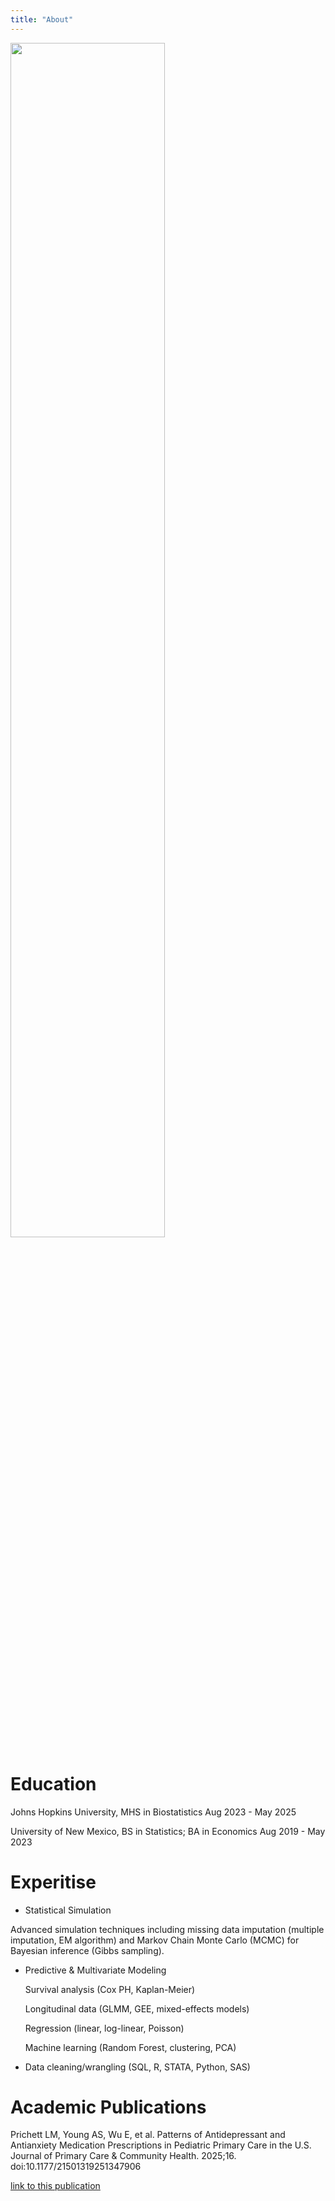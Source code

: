 ```yaml
---
title: "About"
---
```


![](1.jpg){.center width="70%"}

# Education

Johns Hopkins University, MHS in Biostatistics Aug 2023 - May 2025

University of New Mexico, BS in Statistics; BA in Economics Aug 2019 - May 2023

# Experitise

-   Statistical Simulation

Advanced simulation techniques including missing data imputation (multiple imputation, EM algorithm) and Markov Chain Monte Carlo (MCMC) for Bayesian inference (Gibbs sampling).

-   Predictive & Multivariate Modeling

    Survival analysis (Cox PH, Kaplan-Meier)

    Longitudinal data (GLMM, GEE, mixed-effects models)

    Regression (linear, log-linear, Poisson)

    Machine learning (Random Forest, clustering, PCA)

-   Data cleaning/wrangling (SQL, R, STATA, Python, SAS)

# Academic Publications

Prichett LM, Young AS, Wu E, et al. Patterns of Antidepressant and Antianxiety Medication Prescriptions in Pediatric Primary Care in the U.S. Journal of Primary Care & Community Health. 2025;16. doi:10.1177/21501319251347906

[link to this publication](http://journals.sagepub.com/doi/10.1177/21501319251347906?utm_source=selligent&utm_medium=email&utm_campaign=joa_con_authc_multi_publishedauthorcarejourney&utm_content=23u0062_ao&utm_term=&m_i=fM1eZQJ_WgNmvOv4AWWWfuLi%2BoR8HpKmQ5ONfaJScCsqUadbBJZ4%2BqQNO%2Byvru7vJYZEr%2BZktUGztsrttgoSZHzzLexVocttSo8bf4&nbd=58212500&nbd_source=slgnt&M_BT=1694356571968446) 
